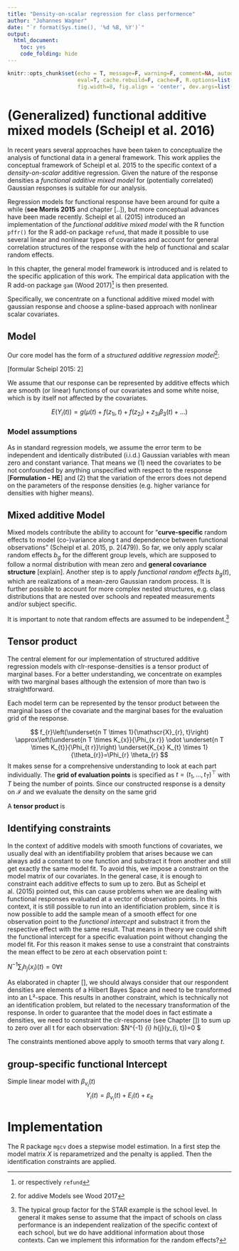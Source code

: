 ```yaml
---
title: "Density-on-scalar regression for class performence"
author: "Johannes Wagner"
date: "`r format(Sys.time(), '%d %B, %Y')`"
output: 
  html_document:
    toc: yes
    code_folding: hide
---
```

  
```r
knitr::opts_chunk$set(echo = T, message=F, warning=F, comment=NA, autodep=F, 
                      eval=T, cache.rebuild=F, cache=F, R.options=list(width=120), 
                      fig.width=8, fig.align = 'center', dev.args=list(bg = 'transparent'), dev='svglite')
```

# (Generalized) functional additive mixed models (Scheipl et al. 2016)

In recent years several approaches have been taken to conceptualize the analysis of functional data in a general framework. This work applies the conceptual framework of Scheipl et al. 2015 to the specific context of a *density-on-scalar* additive regression. Given the nature of the response densities a *functional additive mixed model* for (potentially correlated) Gaussian responses is suitable for our analysis.

Regression models for functional response have been around for quite a while (**see Morris 2015** and chapter [..]), but more conceptual advances have been made recently. Scheipl et al. (2015) introduced an implementation of the *functional additive mixed model* with the R function `pffr()` for the R add-on package `refund`, that made it possible to use several linear and nonlinear types of covariates and account for general correlation structures of the response with the help of functional and scalar random effects.


In this chapter, the general model framework is introduced and is related to the specific application of this work. The empirical data application with the R add-on package `gam` (Wood 2017)^[or respectively `refund`] is then presented.

Specifically, we concentrate on a functional additive mixed model with gaussian response and choose a spline-based approach with nonlinear scalar covariates.

## Model 

Our core model has the form of a *structured additive regression model*^[for addive Models see Wood 2017]: 

[formular Scheipl 2015: 2]

We assume that our response can be represented by additive effects which are smooth (or linear) functions of our covariates and some white noise, which is by itself not affected by the covariates. 

$$
E(Y_i(t)) = g(μ(t) + f(z_{1i}, t) + f(z_{2i}) + z_{3i} β_3(t) + … )
$$

### Model assumptions

As in standard regression models, we assume the error term to be independent and identically distributed (i.i.d.) Gaussian variables with mean zero and constant variance. That means we (1) need the covariates to be not confounded by anything unspecified with respect to the response [**Formulation - HE**] and (2) that the variation of the errors does not depend on the parameters of the response densities (e.g. higher variance for densities with higher means). 

## Mixed additive Model


Mixed models contribute the ability to account for "**curve-specific** random effects to model (co-)variance along t and dependence between functional observations" (Scheipl et al. 2015, p. 2(479)).
So far, we only apply scalar random effects $b_g$ for the different group levels, which are supposed to follow a normal distribution with mean zero and **general covariance structure** [explain]. 
Another step is to apply *functional random effects* $b_g(t)$, which are realizations of a mean-zero Gaussian random process. It is further possible to account for more complex nested structures, e.g. class distributions that are nested over schools and repeated measurements and/or subject specific. 

It is important to note that random effects are assumed to be independent.^[The typical group factor for the STAR example is the school level. In general it makes sense to assume that the impact of schools on class performance is an independent realization of the specific context of each school, but we do have additional information about those contexts. Can we implement this information for the random effects?]



## Tensor product

The central element for our implementation of structured additive regression models with clr-response-densities is a tensor product of marginal bases. For a better understanding, we concentrate on examples with two marginal bases although the extension of more than two is straightforward. 

Each model term can be represented by the tensor product between the marginal bases of the covariate and the marginal bases for the evaluation grid of the response. 

$$
f_{r}\left(\underset{n T \times 1}{\mathscr{X}_{r}, t}\right) \approx\left(\underset{n T \times K_{x}}{\Phi_{x r}} \odot \underset{n T \times K_{t}}{\Phi_{t r}}\right) \underset{K_{x} K_{t} \times 1}{\theta_{r}}=\Phi_{r} \theta_{r}
$$
It makes sense for a comprehensive understanding to look at each part individually. 
The **grid of evaluation points** is specified as $t=\left(t_{1}, \ldots, t_{T}\right)^{\top}$ with $T$ being the number of points. Since our constructed response is a density on $\mathscr{I}$ and we evaluate the density on the same grid 


A **tensor product** is 




## Identifying constraints

In the context of additive models with smooth functions of covariates, we usually deal with an identifiability problem that arises because we can always add a constant to one function and substract it from another and still get exactly the same model fit. To avoid this, we impose a constraint on the model matrix of our covariates. In the general case, it is enough to constraint each additive effects to sum up to zero. But as Scheipl et al. (2015) pointed out, this can cause problems when we are dealing with functional responses evaluated at a vector of observation points. In this context, it is still possible to run into an identificiation problem, since it is now possible to add the sample mean of a smooth effect for one observation point to the *functional intercept* and substract it from the respective effect with the same result. That means in theory we could shift the functional intercept for a specific evaluation point without changing the model fit. For this reason it makes sense to use a constraint that constraints the mean effect to be zero at each observation point t:

$N^{-1} \sum_{i} h_{j}\left(x_{i}\right)(t)=0 \forall t$

As elaborated in chapter [], we should always consider that our respondent densities are elements of a Hilbert Bayes Space and need to be transformed into an L²-space. This results in another constraint, which is technically not an identification problem, but related to the necessary transformation of the response. In order to guarantee that the model does in fact estimate a densities, we need to constraint the clr-response (see Chapter []) to sum up to zero over all t for each observation: $N^{-1} \sum_{i} h_{j}\left(y_{i, t}\right)=0 $

The constraints mentioned above apply to smooth terms that vary along *t*.

## group-specific functional Intercept

Simple linear model with $\beta_{v_{i}}(t)$
$$
Y_{i}(t)=\beta_{v_{i}}(t)+E_{i}(t)+\varepsilon_{i t}
$$


# Implementation

The R package `mgcv` does a stepwise model estimation. In a first step the model matrix $X$ is reparametrized and the penalty is applied. Then the identification constraints are applied.
